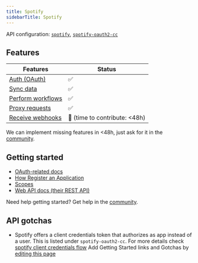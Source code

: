 ```yaml
---
title: Spotify
sidebarTitle: Spotify
---
```


API configuration: [`spotify`](https://nango.dev/providers.yaml), [`spotify-oauth2-cc`](https://nango.dev/providers.yaml)

## Features

| Features | Status |
| - | - |
| [Auth (OAuth)](/guides/getting-started/authorize-an-api-from-your-app) | ✅ |
| [Sync data](/guides/getting-started/read-from-an-api) | ✅ |
| [Perform workflows](/guides/getting-started/write-to-an-api) | ✅ |
| [Proxy requests](/guides/proxy-requests-to-an-api) | ✅ |
| [Receive webhooks](/guides/receive-webhooks-from-an-api) | 🚫 (time to contribute: &lt;48h) |

<Tip>We can implement missing features in &lt;48h, just ask for it in the [community](https://nango.dev/slack).</Tip>

## Getting started

-   [OAuth-related docs](https://developer.spotify.com/documentation/web-api/tutorials/code-flow)
-   [How Register an Application](https://developer.spotify.com/documentation/web-api/concepts/apps)
-   [Scopes](https://developer.spotify.com/documentation/web-api/concepts/scopes)
-   [Web API docs (their REST API)](https://developer.spotify.com/documentation/web-api)

<Tip>Need help getting started? Get help in the [community](https://nango.dev/slack).</Tip>

## API gotchas
-   Spotify offers a client credentials token that authorizes as app instead of a user. This is listed under `spotify-oauth2-cc`. For more details check [spotify client credentials flow](https://developer.spotify.com/documentation/web-api/tutorials/client-credentials-flow)
<Note>Add Getting Started links and Gotchas by [editing this page](https://github.com/nangohq/nango/tree/master/docs-v2/integrations/all/spotify.mdx)</Note>
